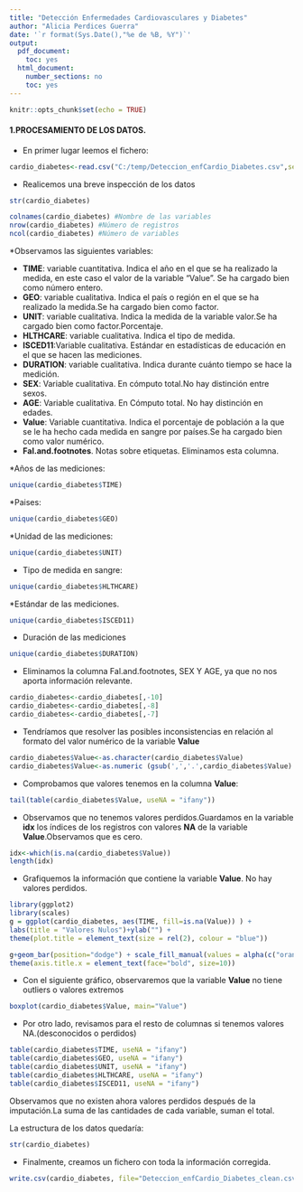---
title: "Detección Enfermedades Cardiovasculares y Diabetes"
author: "Alicia Perdices Guerra"
date: '`r format(Sys.Date(),"%e de %B, %Y")`'
output:
  pdf_document:
    toc: yes
  html_document:
    number_sections: no
    toc: yes
---

```{r setup, include=FALSE}
knitr::opts_chunk$set(echo = TRUE)
```

#### **1.PROCESAMIENTO DE LOS DATOS.**

* En primer lugar leemos el fichero:

```{r}
cardio_diabetes<-read.csv("C:/temp/Deteccion_enfCardio_Diabetes.csv",sep= ",")
```
 
* Realicemos una breve inspección de los datos

```{r}
str(cardio_diabetes)
```

```{r}
colnames(cardio_diabetes) #Nombre de las variables
nrow(cardio_diabetes) #Número de registros
ncol(cardio_diabetes) #Número de variables
```

*Observamos las siguientes variables:

  * **TIME**: variable cuantitativa. Indica el año en el que se ha realizado la medida, en este caso el valor de la variable "Value". Se ha cargado bien como número entero.
  * **GEO**: variable cualitativa. Indica el país o región en el que se ha realizado la medida.Se ha cargado bien como factor.
  * **UNIT**: variable cualitativa. Indica la medida de la variable valor.Se ha cargado bien como factor.Porcentaje.
  * **HLTHCARE**: variable cualitativa. Indica el tipo de medida.
  * **ISCED11**:Variable cualitativa. Estándar en estadísticas de educación en el que se hacen las mediciones.
  * **DURATION**: variable cualitativa. Indica durante cuánto tiempo se hace la medición.
  * **SEX**: Variable cualitativa. En cómputo total.No hay distinción entre sexos.
  * **AGE**: Variable cualitativa. En Cómputo total. No hay distinción en edades.
  * **Value**: Variable cuantitativa. Indica el porcentaje de población a la que se le ha hecho cada medida en sangre por países.Se ha cargado bien como valor numérico.
  * **Fal.and.footnotes**. Notas sobre etiquetas. Eliminamos esta columna.

*Años de las mediciones:

```{r}
unique(cardio_diabetes$TIME)
```

*Paises:

```{r}
unique(cardio_diabetes$GEO)
```

*Unidad de las mediciones:

```{r}
unique(cardio_diabetes$UNIT)
```

* Tipo de medida en sangre:

```{r}
unique(cardio_diabetes$HLTHCARE)
```

*Estándar de las mediciones.

```{r}
unique(cardio_diabetes$ISCED11)
```

* Duración de las mediciones

```{r}
unique(cardio_diabetes$DURATION)
```

* Eliminamos la columna Fal.and.footnotes, SEX Y AGE, ya que no nos aporta información relevante.

```{r}
cardio_diabetes<-cardio_diabetes[,-10]
cardio_diabetes<-cardio_diabetes[,-8]
cardio_diabetes<-cardio_diabetes[,-7]

```

* Tendríamos que resolver las posibles inconsistencias en relación al formato del valor numérico de la variable **Value**

```{r}
cardio_diabetes$Value<-as.character(cardio_diabetes$Value)
cardio_diabetes$Value<-as.numeric (gsub(',','.',cardio_diabetes$Value) )

```

* Comprobamos que valores tenemos en la columna **Value**:

```{r}
tail(table(cardio_diabetes$Value, useNA = "ifany"))
```

* Observamos que no tenemos valores perdidos.Guardamos en la variable **idx** los índices de los registros con valores **NA** de la variable **Value**.Observamos que es cero.

```{r}
idx<-which(is.na(cardio_diabetes$Value))
length(idx)

```

* Grafiquemos la información que contiene la variable **Value**. No hay valores perdidos.

```{r}
library(ggplot2)
library(scales)
g = ggplot(cardio_diabetes, aes(TIME, fill=is.na(Value)) ) +
labs(title = "Valores Nulos")+ylab("") +
theme(plot.title = element_text(size = rel(2), colour = "blue"))

g+geom_bar(position="dodge") + scale_fill_manual(values = alpha(c("orange", "blue"), 1)) +
theme(axis.title.x = element_text(face="bold", size=10)) 
```

* Con el siguiente gráfico, observaremos que la variable **Value** no tiene outliers o valores extremos

```{r}
boxplot(cardio_diabetes$Value, main="Value")
```

* Por otro lado, revisamos para el resto de columnas si tenemos valores NA.(desconocidos o perdidos)

```{r}
table(cardio_diabetes$TIME, useNA = "ifany")
table(cardio_diabetes$GEO, useNA = "ifany")
table(cardio_diabetes$UNIT, useNA = "ifany")
table(cardio_diabetes$HLTHCARE, useNA = "ifany")
table(cardio_diabetes$ISCED11, useNA = "ifany")
```

Observamos que no existen ahora valores perdidos después de la imputación.La suma de las cantidades de cada variable, suman el total.

La estructura de los datos quedaría:

```{r}
str(cardio_diabetes)
```


* Finalmente, creamos un fichero con toda la información corregida.

```{r}
write.csv(cardio_diabetes, file="Deteccion_enfCardio_Diabetes_clean.csv", row.names = FALSE)
```

